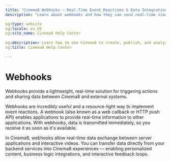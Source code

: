 ---
title: "Cinema8 Webhooks – Real-Time Event Reactions & Data Integration"
description: "Learn about webhooks and how they can send real-time viewer events to external systems for unified workflows. Visit Cinema8."

og:type: website
og:locale: en_US
og:site_name: Cinema8 Help Center
 
og:description: Learn how to use Cinema8 to create, publish, and analyze interactive videos.
og:title: Cinema8 Help Center

---


# Webhooks

<Callout type="info">
Webhooks provide a lightweight, real-time solution for triggering actions and sharing data between Cinema8 and external systems.
</Callout>

Webhooks are incredibly useful and a resource-light way to implement event reactions. A webhook (also known as a web callback or HTTP push API) enables applications to provide real-time information to other applications. With webhooks, data is transmitted immediately, so you receive it as soon as it's available.

In Cinema8, webhooks allow real-time data exchange between server applications and interactive videos. You can transfer data directly from your backend services into Cinema8 experiences — enabling personalized content, business logic integrations, and interactive feedback loops.
